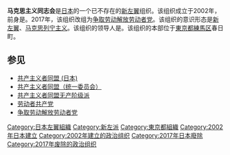 '''马克思主义同志会'''是[[日本|日本]]的一个已不存在的[[新左翼|新左翼]]组织。该组织成立于2002年，前身是{{link-ja|社会主义劳动者党 (日本)|社会主義労働者党 (日本)|社会主义劳动者党}}。2017年，该组织改组为[[争取劳动解放劳动者党|争取劳动解放劳动者党]]。该组织的意识形态是[[新左翼|新左翼]]、[[马克思列宁主义|马克思列宁主义]]。该组织的领导人是{{link-ja|林紘義|林纮义}}。该组织的本部位于[[東京都|東京都]][[練馬区|練馬区]]春日町。
　
==参见==
*[[共产主义者同盟_(日本)|共产主义者同盟 (日本)]]
*[[共产主义者同盟（统一委员会）|共产主义者同盟（统一委员会）]]
*[[共产主义者同盟无产阶级派|共产主义者同盟无产阶级派]]
*[[劳动者共产党|劳动者共产党]]
*[[争取劳动解放劳动者党|争取劳动解放劳动者党]]

[[Category:日本左翼組織|Category:日本左翼組織]]
[[Category:新左派|Category:新左派]]
[[Category:東京都組織|Category:東京都組織]]
[[Category:2002年日本建立|Category:2002年日本建立]]
[[Category:2002年建立的政治组织|Category:2002年建立的政治组织]]
[[Category:2017年日本廢除|Category:2017年日本廢除]]
[[Category:2017年废除的政治组织|Category:2017年废除的政治组织]]